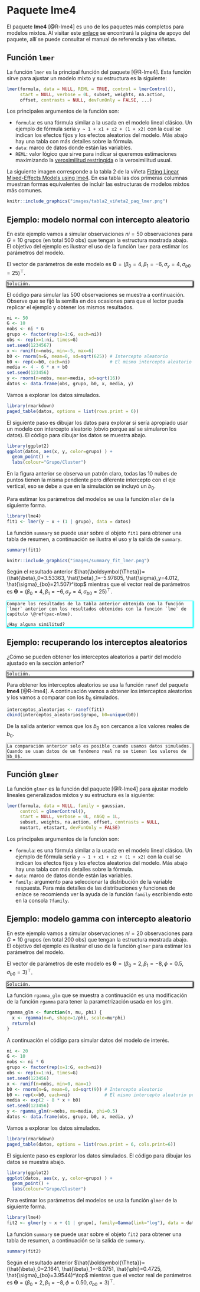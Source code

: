 # Paquete **lme4** {#pac-lme4}

El paquete **lme4** [@R-lme4] es uno de los paquetes más completos para modelos mixtos. Al visitar este [enlace](https://cran.r-project.org/web/packages/lme4/) se encontrará la página de apoyo del paquete, allí se puede consultar el manual de referencia y las viñetas.

## Función `lmer`
La función `lmer` es la principal función del paquete [@R-lme4]. Esta función sirve para ajustar un modelo mixto y su estructura es la siguiente:

```r
lmer(formula, data = NULL, REML = TRUE, control = lmerControl(),
     start = NULL, verbose = 0L, subset, weights, na.action,
     offset, contrasts = NULL, devFunOnly = FALSE, ...)
```

Los principales argumentos de la función son:

- `formula`: es una fórmula similar a la usada en el modelo lineal clásico. Un ejemplo de fórmula sería `y ~ 1 + x1 + x2 + (1 + x2)` con la cual se indican los efectos fijos y los efectos aleatorios del modelo. Más abajo hay una tabla con más detalles sobre la fórmula.
- `data`: marco de datos donde están las variables.  
- `REML`: valor lógico que sirve para indicar si queremos estimaciones maximizando la [verosimilitud restringida](https://en.wikipedia.org/wiki/Restricted_maximum_likelihood) o la verosimilitud usual.  

La siguiente imagen corresponde a la tabla 2 de la viñeta [Fitting Linear Mixed-Effects Models using lme4](https://cran.r-project.org/web/packages/lme4/vignettes/lmer.pdf). En esa tabla las dos primeras columnas muestran formas equivalentes de incluir las estructuras de modelos mixtos más comunes.

```r
knitr::include_graphics("images/tabla2_viñeta2_paq_lmer.png")
```

## Ejemplo: modelo normal con intercepto aleatorio {-}
En este ejemplo vamos a simular observaciones $ni=50$ observaciones para $G=10$ grupos (en total 500 obs) que tengan la estructura mostrada abajo. El objetivo del ejemplo es ilustrar el uso de la función `lmer` para estimar los parámetros del modelo.

\begin{align*} 
y_{ij} &\sim  N(\mu_{ij}, \sigma^2_y) \\ 
\mu_{ij} &= 4 - 6 x_{ij} + b_{0i} \\
\sigma^2_y &= 16 \\
b_{0} &\sim N(0, \sigma^2_{b0}=625) \\
x_{ij} &\sim U(-5, 6)
\end{align*}

El vector de parámetros de este modelo es $\boldsymbol{\Theta}=(\beta_0=4, \beta_1=-6, \sigma_y=4, \sigma_{b0}=25)^\top$.

<div style="-moz-box-shadow: 1px 1px 3px 2px #000000;
  -webkit-box-shadow: 1px 1px 3px 2px #000000;
  box-shadow:         1px 1px 3px 2px #000000;">

```block2
Solución.
```

</div>

El código para simular las 500 observaciones se muestra a continuación. Observe que se fijó la semilla en dos ocasiones para que el lector pueda replicar el ejemplo y obtener los mismos resultados.

```r
ni <- 50
G <- 10
nobs <- ni * G
grupo <- factor(rep(x=1:G, each=ni))
obs <- rep(x=1:ni, times=G)
set.seed(1234567)
x <- runif(n=nobs, min=-5, max=6)
b0 <- rnorm(n=G, mean=0, sd=sqrt(625)) # Intercepto aleatorio
b0 <- rep(x=b0, each=ni)               # El mismo intercepto aleatorio pero repetido
media <- 4 - 6 * x + b0
set.seed(123456)
y <- rnorm(n=nobs, mean=media, sd=sqrt(16))
datos <- data.frame(obs, grupo, b0, x, media, y)
```

Vamos a explorar los datos simulados.

```r
library(rmarkdown)
paged_table(datos, options = list(rows.print = 6))
```

El siguiente paso es dibujar los datos para explorar si sería apropiado usar un modelo con intercepto aleatorio (obvio porque así se simularon los datos). El código para dibujar los datos se muestra abajo.

```r
library(ggplot2)
ggplot(datos, aes(x, y, color=grupo) ) + 
  geom_point() + 
  labs(colour="Grupo/Cluster")
```

En la figura anterior se observa un patrón claro, todas las 10 nubes de puntos tienen la misma pendiente pero diferente intercepto con el eje vertical, eso se debe a que en la simulación se incluyó un $b_0$.

Para estimar los parámetros del modelos se usa la función `mler` de la siguiente forma.

```r
library(lme4)
fit1 <- lmer(y ~ x + (1 | grupo), data = datos)
```

La función `summary` se puede usar sobre el objeto `fit1` para obtener una tabla de resumen, a continuación se ilustra el uso y la salida de `summary`.

```r
summary(fit1)
```

```r
knitr::include_graphics("images/summary_fit_lmer.png")
```

Según el resultado anterior $\hat{\boldsymbol{\Theta}}=(\hat{\beta}_0=3.53363, \hat{\beta}_1=-5.97805, \hat{\sigma}_y=4.012, \hat{\sigma}_{bo}=21.507)^\top$ mientras que el vector real de parámetros es $\boldsymbol{\Theta}=(\beta_0=4, \beta_1=-6, \sigma_y=4, \sigma_{b0}=25)^\top$.

<div style="-moz-box-shadow: 1px 1px 3px 2px #00ffff;
  -webkit-box-shadow: 1px 1px 3px 2px #00ffff;
  box-shadow:         1px 1px 3px 2px #00ffff;">

```block2
Compare los resultados de la tabla anterior obtenida con la función `lmer` anterior con los resultados obtenidos con la función `lme` de capítulo \@ref(pac-nlme).

¿Hay alguna similitud?
```

</div>

## Ejemplo: recuperando los interceptos aleatorios {-}
¿Cómo se pueden obtener los interceptos aleatorios a partir del modelo ajustado en la sección anterior?

<div style="-moz-box-shadow: 1px 1px 3px 2px #000000;
  -webkit-box-shadow: 1px 1px 3px 2px #000000;
  box-shadow:         1px 1px 3px 2px #000000;">

```block2
Solución.
```

</div>

Para obtener los interceptos aleatorios se usa la función `ranef` del paquete **lme4** [@R-lme4]. A continuación vamos a obtener los interceptos aleatorios y los vamos a comparar con los $b_0$ simulados.

```r
interceptos_aleatorios <- ranef(fit1)
cbind(interceptos_aleatorios$grupo, b0=unique(b0))
```
De la salida anterior vemos que los $\tilde{b}_0$ son cercanos a los valores reales de $b_0$. 

<div style="-moz-box-shadow: 1px 1px 3px 2px #808080;
  -webkit-box-shadow: 1px 1px 3px 2px #808080;
  box-shadow:         1px 1px 3px 2px #808080;">

```block2
La comparación anterior solo es posible cuando usamos datos simulados. Cuando se usan datos de un fenómeno real no se tienen los valores de $b_0$.
```

</div>

## Función `glmer`
La función `glmer` es la función del paquete [@R-lme4] para ajustar modelo lineales generalizados mixtos y su estructura es la siguiente:

```r
lmer(formula, data = NULL, family = gaussian,
     control = glmerControl(),
     start = NULL, verbose = 0L, nAGQ = 1L,
     subset, weights, na.action, offset, contrasts = NULL,
     mustart, etastart, devFunOnly = FALSE)
```

Los principales argumentos de la función son:

- `formula`: es una fórmula similar a la usada en el modelo lineal clásico. Un ejemplo de fórmula sería `y ~ 1 + x1 + x2 + (1 + x2)` con la cual se indican los efectos fijos y los efectos aleatorios del modelo. Más abajo hay una tabla con más detalles sobre la fórmula.
- `data`: marco de datos donde están las variables.  
- `family`: argumento para seleccionar la distribución de la variable respuesta. Para más detalles de las distribuciones y funciones de enlace se recomienda ver la ayuda de la función `family` escribiendo esto en la consola `?family`. 

## Ejemplo: modelo gamma con intercepto aleatorio {-}
En este ejemplo vamos a simular observaciones $ni=20$ observaciones para $G=10$ grupos (en total 200 obs) que tengan la estructura mostrada abajo. El objetivo del ejemplo es ilustrar el uso de la función `glmer` para estimar los parámetros del modelo.

\begin{align*} 
y_{ij} &\sim  Gamma(\mu_{ij}, \phi) \\ 
\log(\mu_{ij}) &= 2 - 8 x_{ij} + b_{0i} \\
\phi &= 0.5 \\
b_{0} &\sim N(0, \sigma^2_{b0}=9) \\
x_{ij} &\sim U(0, 1)
\end{align*}

El vector de parámetros de este modelo es $\boldsymbol{\Theta}=(\beta_0=2, \beta_1=-8, \phi=0.5, \sigma_{b0}=3)^\top$.

<div style="-moz-box-shadow: 1px 1px 3px 2px #000000;
  -webkit-box-shadow: 1px 1px 3px 2px #000000;
  box-shadow:         1px 1px 3px 2px #000000;">

```block2
Solución.
```

</div>

La función `rgamma_glm` que se muestra a continuación es una modificación de la función `rgamma` para tener la parametrización usada en los glm.

```r
rgamma_glm <- function(n, mu, phi) {
  x <- rgamma(n=n, shape=1/phi, scale=mu*phi)
  return(x)
}
```

A continuación el código para simular datos del modelo de interés.

```r
ni <- 20
G <- 10
nobs <- ni * G
grupo <- factor(rep(x=1:G, each=ni))
obs <- rep(x=1:ni, times=G)
set.seed(123456)
x <- runif(n=nobs, min=0, max=1)
b0 <- rnorm(n=G, mean=0, sd=sqrt(9)) # Intercepto aleatorio
b0 <- rep(x=b0, each=ni)             # El mismo intercepto aleatorio pero repetido
media <- exp(2 - 8 * x + b0)
set.seed(123456)
y <- rgamma_glm(n=nobs, mu=media, phi=0.5)
datos <- data.frame(obs, grupo, b0, x, media, y)
```

Vamos a explorar los datos simulados.

```r
library(rmarkdown)
paged_table(datos, options = list(rows.print = 6, cols.print=6))
```

El siguiente paso es explorar los datos simulados. El código para dibujar los datos se muestra abajo.

```r
library(ggplot2)
ggplot(datos, aes(x, y, color=grupo) ) + 
  geom_point() + 
  labs(colour="Grupo/Cluster")
```

Para estimar los parámetros del modelos se usa la función `glmer` de la siguiente forma.

```r
library(lme4)
fit2 <- glmer(y ~ x + (1 | grupo), family=Gamma(link="log"), data = datos)
```

La función `summary` se puede usar sobre el objeto `fit2` para obtener una tabla de resumen, a continuación se la salida de `summary`.

```r
summary(fit2)
```

Según el resultado anterior $\hat{\boldsymbol{\Theta}}=(\hat{\beta}_0=2.1641, \hat{\beta}_1=-8.0751, \hat{\phi}=0.4725, \hat{\sigma}_{bo}=3.9544)^\top$ mientras que el vector real de parámetros es $\boldsymbol{\Theta}=(\beta_0=2, \beta_1=-8, \phi=0.50, \sigma_{b0}=3)^\top$.


